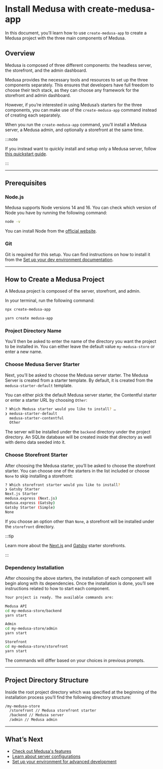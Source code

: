 
# Install Medusa with create-medusa-app

In this document, you’ll learn how to use `create-medusa-app` to create a Medusa project with the three main components of Medusa.

## Overview

Medusa is composed of three different components: the headless server, the storefront, and the admin dashboard.

Medusa provides the necessary tools and resources to set up the three components separately. This ensures that developers have full freedom to choose their tech stack, as they can choose any framework for the storefront and admin dashboard.

However, if you’re interested in using Medusa’s starters for the three components, you can make use of the `create-medusa-app` command instead of creating each separately.

When you run the `create-medusa-app` command, you’ll install a Medusa server, a Medusa admin, and optionally a storefront at the same time.

:::note

If you instead want to quickly install and setup only a Medusa server, follow [this quickstart guide](../quickstart/quick-start.mdx).

:::

---

## Prerequisites

### Node.js

Medusa supports Node versions 14 and 16. You can check which version of Node you have by running the following command:

```bash noReport
node -v
```

You can install Node from the [official website](https://nodejs.org/en/).

### Git

Git is required for this setup. You can find instructions on how to install it from the [Set up your dev environment documentation](../tutorial/0-set-up-your-development-environment.mdx#git).

---

## How to Create a Medusa Project

A Medusa project is composed of the server, storefront, and admin.

In your terminal, run the following command:

<Tabs groupId="npxyarn" wrapperClassName='code-tabs'>
  <TabItem value="npx" label="NPX" default>

  ```bash
  npx create-medusa-app
  ```

  </TabItem>
  <TabItem value="yarn" label="Yarn">

  ```bash
  yarn create medusa-app
  ```

  </TabItem>
</Tabs>

### Project Directory Name

You’ll then be asked to enter the name of the directory you want the project to be installed in. You can either leave the default value `my-medusa-store` or enter a new name.

### Choose Medusa Server Starter

Next, you’ll be asked to choose the Medusa server starter. The Medusa Server is created from a starter template. By default, it is created from the `medusa-starter-default` template.

You can either pick the default Medusa server starter, the Contentful starter or enter a starter URL by choosing `Other`:

```bash noReport
? Which Medusa starter would you like to install? …
❯ medusa-starter-default
  medusa-starter-contentful
  Other
```

The server will be installed under the `backend` directory under the project directory. An SQLite database will be created inside that directory as well with demo data seeded into it.

### Choose Storefront Starter

After choosing the Medusa starter, you’ll be asked to choose the storefront starter. You can choose one of the starters in the list included or choose `None` to skip installing a storefront:

```bash noReport
? Which storefront starter would you like to install?
❯ Gatsby Starter
Next.js Starter
medusa.express (Next.js)
medusa.express (Gatsby)
Gatsby Starter (Simple)
None
```

If you choose an option other than `None`, a storefront will be installed under the `storefront` directory.

:::tip

Learn more about the [Next.js](../starters/nextjs-medusa-starter.mdx) and [Gatsby](../starters/gatsby-medusa-starter.mdx) starter storefronts.

:::

### Dependency Installation

After choosing the above starters, the installation of each component will begin along with its dependencies. Once the installation is done, you’ll see instructions related to how to start each component.

```bash noReport
Your project is ready. The available commands are:

Medusa API
cd my-medusa-store/backend
yarn start

Admin
cd my-medusa-store/admin
yarn start

Storefront
cd my-medusa-store/storefront
yarn start
```

The commands will differ based on your choices in previous prompts.

<Feedback 
   event="survey_create-medusa-app"
   question="Did you set up Medusa successfully?"
   positiveQuestion="Is there anything that should improved?"
   negativeQuestion="Please describe the issue you faced."
/>

---

## Project Directory Structure

Inside the root project directory which was specified at the beginning of the installation process you’ll find the following directory structure:

```bash noReport
/my-medusa-store
  /storefront // Medusa storefront starter
  /backend // Medusa server
  /admin // Medusa admin
```

---

## What’s Next

- [Check out Medusa's features](../introduction.md#features)
- [Learn about server configurations](./configurations.md)
- [Set up your environment for advanced development](../tutorial/0-set-up-your-development-environment.mdx)